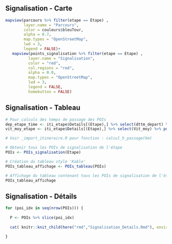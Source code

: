 
## Signalisation - Carte

```r

mapview(parcours %>% filter(etape == Etape) ,
        layer.name = "Parcours",
        color = couleurs$bleuTour,
        alpha = 0.7,
        map.types = "OpenStreetMap",
        lwd = 3,
        legend = FALSE)+
   mapview(points_signalisation %>% filter(etape == Etape) ,
          layer.name = "Signalisation",
          color = "red",
          col.regions = "red",
          alpha = 0.0,
          map.types = "OpenStreetMap",
          lwd = 3,
          legend = FALSE,
          homebutton = FALSE)

```


## Signalisation - Tableau

```r

# Pour calculs des temps de passage des POIs
dep_etape_time <- iti_etape$Details[(Etape),] %>% select(dttm_depart) %>% pull()
vit_moy_etape <- iti_etape$Details[(Etape),] %>% select(Vit_moy) %>% pull()

# Voir _import_itineraire.R pour fonction : calcul_h_passage(km)

# Obtenir tous les POIs de signalisation de l'étape
POIs <- POIs_signalisation(Etape)

# Création du tableau style 'Kable'
POIs_tableau_affichage <- POIs_tableau(POIs)

# Affichage du tableau contenant tous les POIs de signalisation de l'étape
POIs_tableau_affichage

```


## Signalisation - Détails

```r


for (poi_idx in seq(nrow(POIs))) {
  
  P <- POIs %>% slice(poi_idx)
  
  cat( knitr::knit_child(here("rmd","Signalisation_Details.Rmd"), envir = environment(), quiet = TRUE))

}

```



